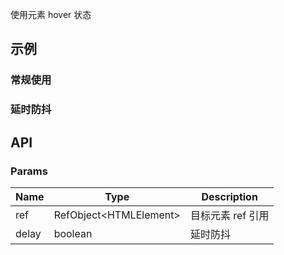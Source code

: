 
使用元素 hover 状态

## 示例

### 常规使用

<DemoWrapper source={UseHoverDemoSource} type="tsx">
  <UseHoverDemo />
</DemoWrapper>

### 延时防抖

<DemoWrapper source={UseHoverDemo1Source} type="tsx">
  <UseHoverDemo1 />
</DemoWrapper>

## API

### Params

| Name  | Type                    | Description       |
| ----- | ----------------------- | ----------------- |
| ref   | RefObject<HTMLElement\> | 目标元素 ref 引用 |
| delay | boolean                 | 延时防抖          |
